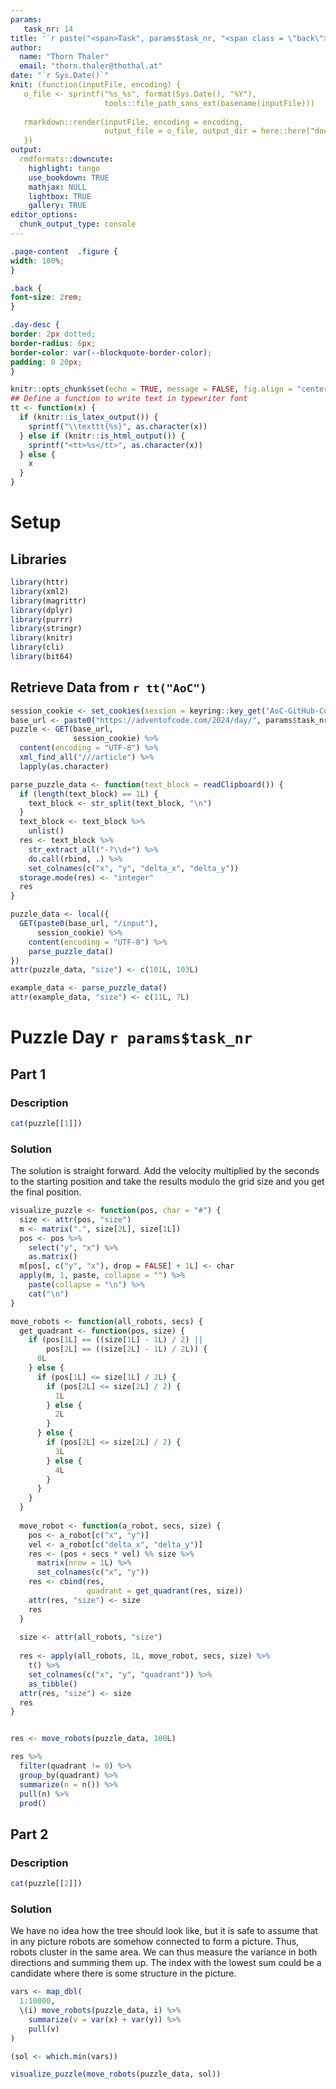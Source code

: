 ```yaml
---
params:
   task_nr: 14
title: '`r paste("<span>Task", params$task_nr, "<span class = \"back\"><a href = \"index.html\">", fontawesome::fa("home"), "</a></span></span>")`'
author: 
  name: "Thorn Thaler"
  email: "thorn.thaler@thothal.at"
date: "`r Sys.Date()`"
knit: (function(inputFile, encoding) {
   o_file <- sprintf("%s_%s", format(Sys.Date(), "%Y"), 
                     tools::file_path_sans_ext(basename(inputFile)))
                     
   rmarkdown::render(inputFile, encoding = encoding, 
                     output_file = o_file, output_dir = here::here("docs"))
   })
output: 
  rmdformats::downcute:
    highlight: tango
    use_bookdown: TRUE
    mathjax: NULL
    lightbox: TRUE
    gallery: TRUE
editor_options: 
  chunk_output_type: console
---
```


```css
.page-content  .figure {
width: 100%;
}

.back {
font-size: 2rem;
}

.day-desc {
border: 2px dotted;
border-radius: 6px;
border-color: var(--blockquote-border-color);
padding: 0 20px;
}
```


```r
knitr::opts_chunk$set(echo = TRUE, message = FALSE, fig.align = "center")
## Define a function to write text in typewriter font
tt <- function(x) {
  if (knitr::is_latex_output()) {
    sprintf("\\texttt{%s}", as.character(x))
  } else if (knitr::is_html_output()) {
    sprintf("<tt>%s</tt>", as.character(x))
  } else {
    x
  }
}
```

# Setup

## Libraries

```r
library(httr)
library(xml2)
library(magrittr)
library(dplyr)
library(purrr)
library(stringr)
library(knitr)
library(cli)
library(bit64)
```

## Retrieve Data from `r tt("AoC")`


```r
session_cookie <- set_cookies(session = keyring::key_get("AoC-GitHub-Cookie"))
base_url <- paste0("https://adventofcode.com/2024/day/", params$task_nr)
puzzle <- GET(base_url,
              session_cookie) %>% 
  content(encoding = "UTF-8") %>% 
  xml_find_all("///article") %>% 
  lapply(as.character)

parse_puzzle_data <- function(text_block = readClipboard()) {
  if (length(text_block) == 1L) {
    text_block <- str_split(text_block, "\n")
  }
  text_block <- text_block %>% 
    unlist()
  res <- text_block %>% 
    str_extract_all("-?\\d+") %>% 
    do.call(rbind, .) %>% 
    set_colnames(c("x", "y", "delta_x", "delta_y"))
  storage.mode(res) <- "integer"
  res
}

puzzle_data <- local({
  GET(paste0(base_url, "/input"),
      session_cookie) %>% 
    content(encoding = "UTF-8") %>% 
    parse_puzzle_data()
})
attr(puzzle_data, "size") <- c(101L, 103L)
```

```r
example_data <- parse_puzzle_data()
attr(example_data, "size") <- c(11L, 7L)
```

# Puzzle Day `r params$task_nr`

## Part 1

### Description

```r
cat(puzzle[[1]])
```

### Solution

The solution is straight forward. Add the velocity multiplied by the seconds to the 
starting position and take the results modulo the grid size and you get the final 
position.

```r
visualize_puzzle <- function(pos, char = "#") {
  size <- attr(pos, "size")
  m <- matrix(".", size[2L], size[1L])
  pos <- pos %>% 
    select("y", "x") %>% 
    as.matrix()
  m[pos[, c("y", "x"), drop = FALSE] + 1L] <- char
  apply(m, 1, paste, collapse = "") %>% 
    paste(collapse = "\n") %>% 
    cat("\n")
}

move_robots <- function(all_robots, secs) {
  get_quadrant <- function(pos, size) {
    if (pos[1L] == ((size[1L] - 1L) / 2) || 
        pos[2L] == ((size[2L] - 1L) / 2L)) {
      0L
    } else {
      if (pos[1L] <= size[1L] / 2L) {
        if (pos[2L] <= size[2L] / 2) {
          1L
        } else {
          2L
        }
      } else {
        if (pos[2L] <= size[2L] / 2) {
          3L
        } else {
          4L
        }
      }
    }
  }
  
  move_robot <- function(a_robot, secs, size) {
    pos <- a_robot[c("x", "y")]
    vel <- a_robot[c("delta_x", "delta_y")]
    res <- (pos + secs * vel) %% size %>% 
      matrix(nrow = 1L) %>% 
      set_colnames(c("x", "y"))
    res <- cbind(res,
                 quadrant = get_quadrant(res, size))
    attr(res, "size") <- size
    res
  }
  
  size <- attr(all_robots, "size")
  
  res <- apply(all_robots, 1L, move_robot, secs, size) %>% 
    t() %>% 
    set_colnames(c("x", "y", "quadrant")) %>% 
    as_tibble()
  attr(res, "size") <- size
  res
}


res <- move_robots(puzzle_data, 100L) 

res %>% 
  filter(quadrant != 0) %>% 
  group_by(quadrant) %>% 
  summarize(n = n()) %>% 
  pull(n) %>% 
  prod()

```


## Part 2

### Description

```r
cat(puzzle[[2]])
```

### Solution

We have no idea how the tree should look like, but it is safe to assume that in any 
picture robots are somehow connected to form a picture. Thus, robots cluster in the same
area. We can thus measure the variance in both directions and summing them up. The index
with the lowest sum could be a candidate where there is some structure in the picture.

```r
vars <- map_dbl(
  1:10000,
  \(i) move_robots(puzzle_data, i) %>% 
    summarize(v = var(x) + var(y)) %>% 
    pull(v)
)

(sol <- which.min(vars))
```

```r
visualize_puzzle(move_robots(puzzle_data, sol))
```

